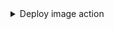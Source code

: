 <details>
<summary> Deploy image action </summary>

```json showLineNumbers
[
  {
    "identifier": "image_deploy_image",
    "title": "Deploy image",
    "description": "Deploy image version",
    "trigger": {
      "type": "self-service",
      "operation": "DAY-2",
      "userInputs": {
        "properties": {}
      },
      "blueprintIdentifier": "image"
    },
    "invocationMethod": {
      "type": "WEBHOOK",
      "url": "https://example.com",
      "body": {
        "action": "{{ .action.identifier[(\"image_\" | length):] }}",
        "resourceType": "run",
        "status": "TRIGGERED",
        "trigger": "{{ .trigger | {by, origin, at} }}",
        "context": {
          "entity": "{{.entity.identifier}}",
          "blueprint": "{{.action.blueprint}}",
          "runId": "{{.run.id}}"
        },
        "payload": {
          "entity": "{{ (if .entity == {} then null else .entity end) }}",
          "action": {
            "invocationMethod": {
              "type": "WEBHOOK",
              "url": "https://example.com"
            },
            "trigger": "{{.trigger.operation}}"
          },
          "properties": {},
          "censoredProperties": "{{.action.encryptedProperties}}"
        }
      }
    },
    "publish": true
  }
]
```

</details>
